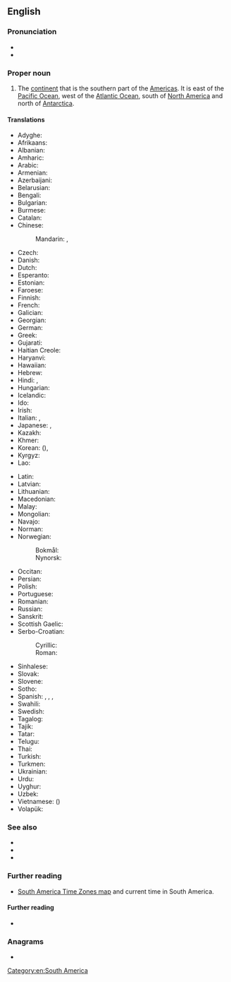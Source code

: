 ==English==

===Pronunciation===
* {{IPA|en|/ˌsaʊθ əˈmɛɹɪkə/}}
* {{audio|en|LL-Q1860 (eng)-Vealhurl-South America.wav |Audio (UK)}}

===Proper noun===
{{en-proper noun|head=[[south|South]] [[America]]}}

# {{senseid|en|Q18}}The [[continent]] that is the southern part of the [[Americas]]. It is east of the [[Pacific Ocean]], west of the [[Atlantic Ocean]], south of [[North America]] and north of [[Antarctica]].

====Translations====
{{trans-top|id=Q18|continent that is the southern part of the Americas}}
* Adyghe: {{t|ady|Къыблэ Америкэ}}
* Afrikaans: {{t|af|Suid-Amerika}}
* Albanian: {{t|sq|Amerika Jugore|f}}
* Amharic: {{t|am|ደቡብ አሜሪካ}}
* Arabic: {{t|ar|أَمْرِيكَا الْجَنُوبِيَّة|f}}
* Armenian: {{t|hy|Հարավային Ամերիկա}}
* Azerbaijani: {{t+|az|Cənubi Amerika}}
* Belarusian: {{t|be|Паўднёвая Аме́рыка|f|sc=Cyrl}}
* Bengali: {{t+|bn|দক্ষিণ আমেরিকা|sc=Beng}}
* Bulgarian: {{t|bg|Ю́жна Аме́рика|f|sc=Cyrl}}
* Burmese: {{t|my|တောင်အမေရိက|sc=Mymr}}
* Catalan: {{t+|ca|Amèrica del Sud|f}}
* Chinese:
*: Mandarin: {{t+|cmn|南美|tr=Nán Měi}}, {{t+|cmn|南美洲|tr=Nán Měizhōu}}
* Czech: {{t+|cs|Jižní Amerika|f}}
* Danish: {{t+|da|Sydamerika}}
* Dutch: {{t+|nl|Zuid-Amerika|n}}
* Esperanto: {{t+|eo|Sudameriko}}
* Estonian: {{t|et|Lõuna-Ameerika}}
* Faroese: {{t|fo|Suðuramerika|n}}
* Finnish: {{t+|fi|Etelä-Amerikka}}
* French: {{t+|fr|Amérique du Sud|f}}
* Galician: {{t+|gl|América do Sur}}
* Georgian: {{t|ka|სამხრეთი ამერიკა}}
* German: {{t+|de|Südamerika|n}}
* Greek: {{t+|el|Νότια Αμερική|f}}
* Gujarati: {{t-needed|gu}}
* Haitian Creole: {{t|ht|Amerik disid}}
* Haryanvi: {{t|bgc|दखिण्यामरेख्या}}
* Hawaiian: {{t|haw|ʻAmelika Hema}}
* Hebrew: {{t|he|אמריקה הדרומית|sc=Hebr}}
* Hindi: {{t+|hi|दक्षिण अमेरिका|sc=Deva}}, {{t|hi|दक्षिण अमरीका|sc=Deva}}
* Hungarian: {{t+|hu|Dél-Amerika}}
* Icelandic: {{t+|is|Suður-Ameríka|f}}
* Ido: {{t+|io|Sud-Amerika}}
* Irish: {{t|ga|Meiriceá Theas|m}}
* Italian: {{t|it|Sudamerica|f}}, {{t|it|America del sud|f}}
* Japanese: {{t+|ja|南アメリカ|tr=Minami Amerika}}, {{t+|ja|南米|tr=なんべい, Nanbei}}
* Kazakh: {{t|kk|Оңтүстік Америка}}
* Khmer: {{t|km|អាមេរិកខាងត្បូង|tr=aameirik kʰaang tboong|sc=Khmr}}
* Korean: {{t+|ko|^남미}} ({{t+|ko|南美}}), {{t+|ko|^남아메리카}}
* Kyrgyz: {{t+|ky|Түштүк Америка}}
* Lao: {{t+|lo|ອາເມລິກາໃຕ້}}
{{trans-mid}}
* Latin: {{t|la|America Austrālis|f}}
* Latvian: {{t|lv|Dienvidamerika|f}}
* Lithuanian: {{t+|lt|Pietų Amerika|f}}
* Macedonian: {{t|mk|Јужна Америка|f}}
* Malay: {{t|ms|Amerika Selatan}}
* Mongolian: {{t|mn|Өмнөд Америк}}
* Navajo: {{t|nv|Shádiʼááhjí Kéyah dah siʼánígíí}}
* Norman: {{t|nrf|Améthique du Sud|f}} {{q|Jersey}}
* Norwegian:
*: Bokmål: {{t+|nb|Sør-Amerika}}
*: Nynorsk: {{t+|nn|Sør-Amerika}}
* Occitan: {{t+|oc|America del Sud|f}}
* Persian: {{t|fa|آمریکای جنوبی|tr=âmrikâ-ye jonubi}}
* Polish: {{t+|pl|Ameryka Południowa}}
* Portuguese: {{t+|pt|América do Sul|f}}
* Romanian: {{t+|ro|America de Sud|f}}
* Russian: {{t+|ru|Ю́жная Аме́рика|f}}
* Sanskrit: {{t|sa|दक्षिणीयामरेखिका}}
* Scottish Gaelic: {{t|gd|Aimeireaga-a-Deas|f}}
* Serbo-Croatian:
*: Cyrillic: {{t|sh|Јужна Америка|f|sc=Cyrl}}
*: Roman: {{t+|sh|Južna Amerika|f}}
* Sinhalese: {{t|si|දකුණු ඇමෙරිකාව}}
* Slovak: {{t+|sk|Južná Amerika|f}}
* Slovene: {{t|sl|Južna Amerika|f}}
* Sotho: {{t|st|Amerika Borwa}}
* Spanish: {{t+|es|América del Sur|f}}, {{t+|es|Sudamérica|f}}, {{t+|es|Suramérica|f}}, {{t|es|América Meridional|f}}
* Swahili: {{t|sw|Amerika ya Kusini}}
* Swedish: {{t+|sv|Sydamerika|n}}
* Tagalog: {{t|tl|Timog Amerika}}
* Tajik: {{t+|tg|Амрикои Ҷанубӣ|sc=Cyrl}}
* Tatar: {{t|tt|Көньяк Америка}}
* Telugu: {{t+|te|దక్షిణ అమెరికా}}
* Thai: {{t|th|อเมริกาใต้}}
* Turkish: {{t+|tr|Güney Amerika}}
* Turkmen: {{t|tk|Günorta Amerika}}
* Ukrainian: {{t|uk|Півде́нна Аме́рика|f|sc=Cyrl}}
* Urdu: {{t|ur|جنوبی امریکہ|tr=janūbī amrīkā}}
* Uyghur: {{t|ug|جەنۇبىي ئامېرىكا}}
* Uzbek: {{t+|uz|Janubiy Amerika}}
* Vietnamese: {{t+|vi|Nam Mỹ}} ({{t|vi|南美}})
* Volapük: {{t+|vo|Sulüda-Merop}}
{{trans-bottom}}

===See also===
* {{list:continents/en}}
* {{list:countries of South America/en}}{{topics|en|Countries in South America}}
* {{list:territories of South America/en}}

===Further reading===
* [http://www.worldtimezone.com/time-south-america24.php South America Time Zones map] and current time in South America.

====Further reading====
* {{pedialite}}

===Anagrams===
* {{anagrams|en|a=aacehimorstu|tauromachies}}

[[Category:en:South America]]